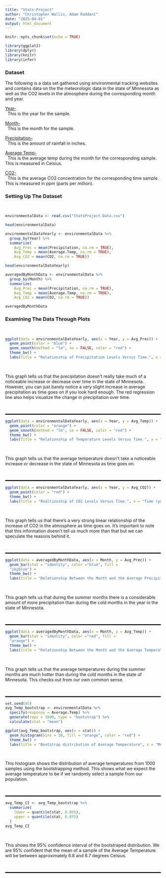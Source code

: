 ```yaml
---
title: "Stats-Project"
author: "Christopher Wallis, Adam Raddant"
date: "2025-04-01"
output: html_document
---
```


```r
knitr::opts_chunk$set(echo = TRUE)
```

```r

library(ggplot2)
library(dplyr)
library(knitr)
library(infer)

```


<h3><strong> Dataset </strong></h3>

The following is a data set gathered using environmental tracking websites and contains data on the the meteorologic data in the state of Minnesota as well as the CO2 levels in the atmosphere during the corresponding month and year.

<u> Year- </u>
<br>
&nbsp; This is the year for the sample.

<u> Month- </u>
<br>
&nbsp; This is the month for the sample.

<u> Precipitation- </u>
<br>
&nbsp; This is the amount of rainfall in inches.

<u> Average Temp- </u>
<br>
&nbsp; This is the average temp during the month for the corresponding sample. This is measured in Celsius.

<u> CO2- </u>
<br>
&nbsp; This is the average CO2 concentration for the corresponding time sample. This is measured in ppm (parts per million).


<h3><strong> Setting Up The Dataset </strong></h3>
<br>

```r

environmentalData <- read.csv("StatsProject-Data.csv")

head(environmentalData)

```

```r

environmentalDataYearly <- environmentalData %>%
  group_by(Year) %>%
  summarize(
    Avg_Prec = mean(Precipitation, na.rm = TRUE),
    Avg_Temp = mean(Average.Temp, na.rm = TRUE),
    Avg_CO2 = mean(CO2, na.rm = TRUE))

head(environmentalDataYearly)

```

```r

averagedByMonthData <- environmentalData %>%
  group_by(Month) %>%
  summarize(
    Avg_Prec = mean(Precipitation, na.rm = TRUE),
    Avg_Temp = mean(Average.Temp, na.rm = TRUE),
    Avg_CO2 = mean(CO2, na.rm = TRUE))

averagedByMonthData

```


<h3><strong> Examining The Data Through Plots </strong></h3>
<br>

```r

ggplot(data = environmentalDataYearly, aes(x = Year, y = Avg_Prec)) +
  geom_point(color = "blue") +
  geom_smooth(method = "lm", se = FALSE, color = "red") +
  theme_bw() +
  labs(title = "Relationship of Precipitation Levels Versus Time.", x = "Time (years)", y = "Precipitation (inches)")

```

<br>

This graph tells us that the precipitation doesn't really take much of a noticeable increase or decrease over time in the state of Minnesota. However, you can just barely notice a very slight increase in average precipitation as time goes on if you look hard enough. The red regression line also helps visualize the change in precipitation over time.

<br>
<hr style="border: 1px solid black;">

```r

ggplot(data = environmentalDataYearly, aes(x = Year, y = Avg_Temp)) +
  geom_point(color = "orange") +
  geom_smooth(method = "lm", se = FALSE, color = "red") +
  theme_bw() +
  labs(title = "Relationship of Temperature Levels Versus Time.", x = "Time (years)", y = "Temperature (C°)")

```

<br>

This graph tells us that the average temperature doesn't take a noticeable increase or decrease in the state of Minnesota as time goes on.

<br>
<hr style="border: 1px solid black;">

```r

ggplot(data = environmentalDataYearly, aes(x = Year, y = Avg_CO2)) +
  geom_point(color = "red") +
  theme_bw() +
  labs(title = "Realtionship of CO2 Levels Versus Time.", x = "Time (years)", y = "CO2 (ppm)")

```

<br>

This graph tells us that there's a very strong linear relationship of the increase of CO2 in the atmosphere as time goes on. It's important to note that this information doesn't tell us much more than that but we can speculate the reasons behind it.

<br>
<hr style="border: 1px solid black;">

```r

ggplot(data = averagedByMonthData, aes(x = Month, y = Avg_Prec)) + 
  geom_bar(stat = "identity", color ="blue", fill =
  "skyblue") +
  theme_bw() +
  labs(title = "Relationship Between the Month and the Average Precipitation.", x = "Month", y = "Average Precipitation (inches)")

```

<br>

This graph tells us that during the summer months there is a considerable amount of more precipitation than during the cold months in the year in the state of Minnesota.

<br>
<hr style="border: 1px solid black;">

```r

ggplot(data = averagedByMonthData, aes(x = Month, y = Avg_Temp)) + 
  geom_bar(stat = "identity", color ="red", fill =
  "orange") +
  theme_bw() +
  labs(title = "Relationship Between the Month and the Average Temperature.", x = "Month", y = "Average Temperature (C°)")

```

<br>

This graph tells us that the average temperatures during the summer months are much hotter than during the cold months in the state of Minnesota. This checks out from our own common sense.

<br>
<hr style="border: 1px solid black;">

```r
set.seed(45)
avg_Temp_bootstrap <- environmentalData %>%
  specify(response = Average.Temp) %>%
  generate(reps = 1000, type = "bootstrap") %>%
  calculate(stat = "mean")

ggplot(avg_Temp_bootstrap, aes(x = stat)) +
  geom_histogram(bins = 30, fill = "orange", color = "red") +
  theme_bw() +
  labs(title = "Bootstrap distribution of Average Temperature", x = "Mean Temperature (C°)", y = "Frequency")
```

<br>

This histogram shows the distribution of average temperatures from 1000 samples using the bootstrapping method. This shows what we expect the average temperature to be if we randomly select a sample from our population.

<br>
<hr style="border: 1px solid black;">

```r
avg_Temp_CI <- avg_Temp_bootstrap %>%
  summarize(
    lower = quantile(stat, 0.025),
    upper = quantile(stat, 0.975)
  )
avg_Temp_CI
```

<br>

This shows the 95% confidence interval of the bootstraped distribution. We are 95% confident that the mean of a sample of the Average Temperature will be between approximately 6.8 and 8.7 degrees Celsius. 

<br>
<hr style="border: 1px solid black;">
